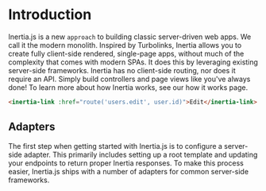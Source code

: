 

# Introduction

Inertia.js is a new `approach` to building classic server-driven web apps. We call it the modern monolith. Inspired by Turbolinks, Inertia allows you to create fully client-side rendered, single-page apps, without much of the complexity that comes with modern SPAs. It does this by leveraging existing server-side frameworks. Inertia has no client-side routing, nor does it require an API. Simply build controllers and page views like you've always done! To learn more about how Inertia works, see our how it works page.

~~~html
<inertia-link :href="route('users.edit', user.id)">Edit</inertia-link>
~~~

## Adapters

The first step when getting started with Inertia.js is to configure a server-side adapter. This primarily includes setting up a root template and updating your endpoints to return proper Inertia responses. To make this process easier, Inertia.js ships with a number of adapters for common server-side frameworks.

